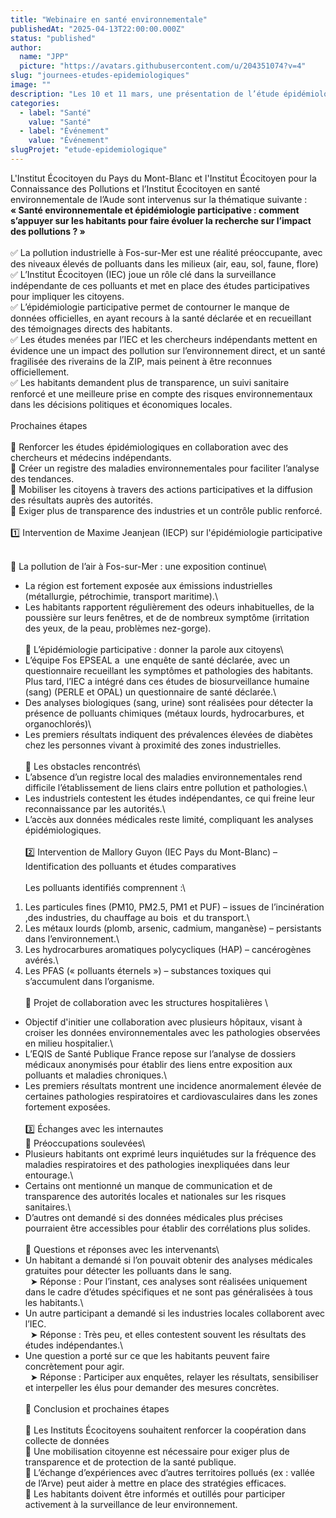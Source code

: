 ```yaml
---
title: "Webinaire en santé environnementale"
publishedAt: "2025-04-13T22:00:00.000Z"
status: "published"
author:
  name: "JPP"
  picture: "https://avatars.githubusercontent.com/u/204351074?v=4"
slug: "journees-etudes-epidemiologiques"
image: ""
description: "Les 10 et 11 mars, une présentation de l’étude épidémiologique menée par L’Institut de Fos sur Mer est faite aux praticiens de santé. L’objectif est la construction commune des Instituts de Fos/Mer, de l’Aude et du Pays du Mont-Blanc d’un programme d’identification de l’état de santé des habitants à l’échelle du territoire du Pays du Mont-Blanc."
categories:
  - label: "Santé"
    value: "Santé"
  - label: "Événement"
    value: "Événement"
slugProjet: "etude-epidemiologique"
---
```


L'Institut Écocitoyen du Pays du Mont-Blanc et l'Institut Écocitoyen pour la Connaissance des Pollutions et l’Institut Écocitoyen en santé environnementale de l’Aude sont intervenus sur la thématique suivante : **« Santé environnementale et épidémiologie participative : comment s’appuyer sur les habitants pour faire évoluer la recherche sur l’impact des pollutions ? »**\
\
✅ La pollution industrielle à Fos-sur-Mer est une réalité préoccupante, avec des niveaux élevés de polluants dans les milieux (air, eau, sol, faune, flore) ✅ L’Institut Écocitoyen (IEC) joue un rôle clé dans la surveillance indépendante de ces polluants et met en place des études participatives pour impliquer les citoyens.\
✅ L’épidémiologie participative permet de contourner le manque de données officielles, en ayant recours à la santé déclarée et en recueillant des témoignages directs des habitants.\
✅ Les études menées par l’IEC et les chercheurs indépendants mettent en évidence une un impact des pollution sur l’environnement direct, et un santé fragilisée des riverains de la ZIP, mais peinent à être reconnues officiellement.\
✅ Les habitants demandent plus de transparence, un suivi sanitaire renforcé et une meilleure prise en compte des risques environnementaux dans les décisions politiques et économiques locales.\
\
Prochaines étapes\
\
🎯 Renforcer les études épidémiologiques en collaboration avec des chercheurs et médecins indépendants.\
🎯 Créer un registre des maladies environnementales pour faciliter l’analyse des tendances.\
🎯 Mobiliser les citoyens à travers des actions participatives et la diffusion des résultats auprès des autorités.\
🎯 Exiger plus de transparence des industries et un contrôle public renforcé.\
\
1️⃣ Intervention de Maxime Jeanjean (IECP) sur l'épidémiologie participative

\
🔹 La pollution de l’air à Fos-sur-Mer : une exposition continue\\

- La région est fortement exposée aux émissions industrielles (métallurgie, pétrochimie, transport maritime).\\
- Les habitants rapportent régulièrement des odeurs inhabituelles, de la poussière sur leurs fenêtres, et de de nombreux symptôme (irritation des yeux, de la peau, problèmes nez-gorge).\
  \
  🔹 L’épidémiologie participative : donner la parole aux citoyens\\
- L’équipe Fos EPSEAL a  une enquête de santé déclarée, avec un questionnaire recueillant les symptômes et pathologies des habitants. Plus tard, l’IEC a intégré dans ces études de biosurveillance humaine (sang) (PERLE et OPAL) un questionnaire de santé déclarée.\\
- Des analyses biologiques (sang, urine) sont réalisées pour détecter la présence de polluants chimiques (métaux lourds, hydrocarbures, et organochlorés)\\
- Les premiers résultats indiquent des prévalences élevées de diabètes chez les personnes vivant à proximité des zones industrielles.\
  \
  🔹 Les obstacles rencontrés\\
- L’absence d’un registre local des maladies environnementales rend difficile l’établissement de liens clairs entre pollution et pathologies.\\
- Les industriels contestent les études indépendantes, ce qui freine leur reconnaissance par les autorités.\\
- L’accès aux données médicales reste limité, compliquant les analyses épidémiologiques.\
  \
  2️⃣ Intervention de Mallory Guyon (IEC Pays du Mont-Blanc) – Identification des polluants et études comparatives\
  \
  Les polluants identifiés comprennent :\\

1. Les particules fines (PM10, PM2.5, PM1 et PUF) – issues de l’incinération ,des industries, du chauffage au bois  et du transport.\\
2. Les métaux lourds (plomb, arsenic, cadmium, manganèse) – persistants dans l’environnement.\\
3. Les hydrocarbures aromatiques polycycliques (HAP) – cancérogènes avérés.\\
4. Les PFAS (« polluants éternels ») – substances toxiques qui s’accumulent dans l’organisme.\
   \
   🔹 Projet de collaboration avec les structures hospitalières \\

- Objectif d'initier une collaboration avec plusieurs hôpitaux, visant à croiser les données environnementales avec les pathologies observées en milieu hospitalier.\\
- L’EQIS de Santé Publique France repose sur l’analyse de dossiers médicaux anonymisés pour établir des liens entre exposition aux polluants et maladies chroniques.\\
- Les premiers résultats montrent une incidence anormalement élevée de certaines pathologies respiratoires et cardiovasculaires dans les zones fortement exposées.\
  \
  3️⃣ Échanges avec les internautes\
  🔹 Préoccupations soulevées\\
- Plusieurs habitants ont exprimé leurs inquiétudes sur la fréquence des maladies respiratoires et des pathologies inexpliquées dans leur entourage.\\
- Certains ont mentionné un manque de communication et de transparence des autorités locales et nationales sur les risques sanitaires.\\
- D’autres ont demandé si des données médicales plus précises pourraient être accessibles pour établir des corrélations plus solides.\
  \
  🔹 Questions et réponses avec les intervenants\\
- Un habitant a demandé si l’on pouvait obtenir des analyses médicales gratuites pour détecter les polluants dans le sang.\
    ➤ Réponse : Pour l’instant, ces analyses sont réalisées uniquement dans le cadre d’études spécifiques et ne sont pas généralisées à tous les habitants.\\
- Un autre participant a demandé si les industries locales collaborent avec l’IEC.\
    ➤ Réponse : Très peu, et elles contestent souvent les résultats des études indépendantes.\\
- Une question a porté sur ce que les habitants peuvent faire concrètement pour agir.\
    ➤ Réponse : Participer aux enquêtes, relayer les résultats, sensibiliser et interpeller les élus pour demander des mesures concrètes.\
  \
  📌 Conclusion et prochaines étapes\
  \
  📌 Les Instituts Écocitoyens souhaitent renforcer la coopération dans collecte de données\
  📌 Une mobilisation citoyenne est nécessaire pour exiger plus de transparence et de protection de la santé publique.\
  📌 L’échange d’expériences avec d’autres territoires pollués (ex : vallée de l’Arve) peut aider à mettre en place des stratégies efficaces.\
  📌 Les habitants doivent être informés et outillés pour participer activement à la surveillance de leur environnement.